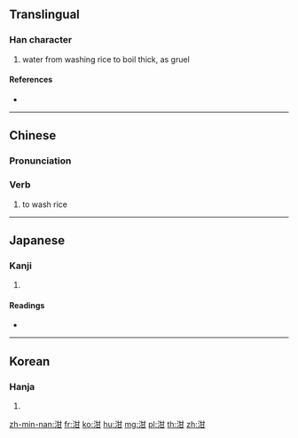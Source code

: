 ==Translingual==

===Han character===
{{Han char|rn=85|rad=水|as=05|sn=8|four=34170|canj=ETM}}

# water from washing rice to boil thick, as gruel

====References====
* {{Han ref|kx=0616.100|dkj=17289|dj=1010.010|hdz=31580.010|uh=6CD4|ud=27860|bh=CCF4|bd=52468}}

----

==Chinese==
{{zh-forms}}

===Pronunciation===
{{zh-pron
|m=gān
|c=gam1
|h=pfs=
|md=
|mn=
|w=
|mc=y
|oc=y
|cat=
}}
{{rfp|lang=wuu|Wu Chinese; "geu"?}}

===Verb===
{{zh-verb}}

# {{cx|Wu|lang=zh}} to wash rice {{attention|wuu|needs checking}}

----

==Japanese==

===Kanji===
{{ja-kanji|grade=|rs=水05}}

# {{defn|lang=ja|sort=水05}}

====Readings====
* {{ja-readings|on=[[かん]] (kan), [[ごん]] (gon)|kun=}}

----

==Korean==

===Hanja===
{{ko-hanja|hangeul=검|eumhun=|rv=geom|mr=kŏm|y=kem}}

# {{defn|lang=ko|sort=水05}}

[[zh-min-nan:泔]]
[[fr:泔]]
[[ko:泔]]
[[hu:泔]]
[[mg:泔]]
[[pl:泔]]
[[th:泔]]
[[zh:泔]]